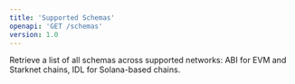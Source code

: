 ```yaml
---
title: 'Supported Schemas'
openapi: 'GET /schemas'
version: 1.0
--- 
```


Retrieve a list of all schemas across supported networks: ABI for EVM and Starknet chains, IDL for Solana-based chains.
